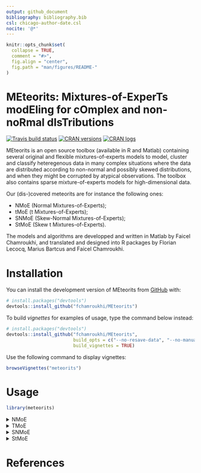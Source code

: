 ```yaml
---
output: github_document
bibliography: bibliography.bib
csl: chicago-author-date.csl
nocite: '@*'
---
```


<!-- README.md is generated from README.Rmd. Please edit that file -->

```r
knitr::opts_chunk$set(
  collapse = TRUE,
  comment = "#>",
  fig.align = "center",
  fig.path = "man/figures/README-"
)
```

# **MEteorits:** Mixtures-of-ExperTs modEling for cOmplex and non-noRmal dIsTributions

<!-- badges: start -->
[![Travis build status](https://travis-ci.org/fchamroukhi/MEteorits.svg?branch=master)](https://travis-ci.org/fchamroukhi/MEteorits)
[![CRAN versions](https://www.r-pkg.org/badges/version/meteorits)](https://CRAN.R-project.org/package=meteorits)
[![CRAN logs](https://cranlogs.r-pkg.org/badges/meteorits)](https://CRAN.R-project.org/package=meteorits)
<!-- badges: end -->

MEteorits is an open source toolbox (available in R and Matlab) containing 
several original and flexible mixtures-of-experts models to model, cluster and
classify heteregenous data in many complex situations where the data are 
distributed according to non-normal and possibly skewed distributions, and 
when they might be corrupted by atypical observations. The toolbox also 
contains sparse mixture-of-experts models for high-dimensional data.

Our (dis-)covered meteorits are for instance the following ones:

* NMoE (Normal Mixtures-of-Experts);
* tMoE (t Mixtures-of-Experts);
* SNMoE (Skew-Normal Mixtures-of-Experts);
* StMoE (Skew t Mixtures-of-Experts).

The models and algorithms are developped and written in Matlab by Faicel 
Chamroukhi, and translated and designed into R packages by Florian Lecocq, 
Marius Bartcus and Faicel Chamroukhi.

# Installation

You can install the development version of MEteorits from [GitHub](https://github.com/fchamroukhi/MEteorits) with:

```r
# install.packages("devtools")
devtools::install_github("fchamroukhi/MEteorits")
```

To build *vignettes* for examples of usage, type the command below instead:

```r
# install.packages("devtools")
devtools::install_github("fchamroukhi/MEteorits", 
                         build_opts = c("--no-resave-data", "--no-manual"), 
                         build_vignettes = TRUE)
```

Use the following command to display vignettes:

```r
browseVignettes("meteorits")
```

# Usage

```r
library(meteorits)
```

<details>
  <summary>NMoE</summary>

```r
# Application to a simulated data set

n <- 500 # Size of the sample
alphak <- matrix(c(0, 8), ncol = 1) # Parameters of the gating network
betak <- matrix(c(0, -2.5, 0, 2.5), ncol = 2) # Regression coefficients of the experts
sigmak <- c(1, 1) # Standard deviations of the experts
x <- seq.int(from = -1, to = 1, length.out = n) # Inputs (predictors)

# Generate sample of size n
sample <- sampleUnivNMoE(alphak = alphak, betak = betak, 
                         sigmak = sigmak, x = x)
y <- sample$y

K <- 2 # Number of regressors/experts
p <- 1 # Order of the polynomial regression (regressors/experts)
q <- 1 # Order of the logistic regression (gating network)

nmoe <- emNMoE(X = x, Y = y, K = K, p = p, q = q, verbose = TRUE)

nmoe$summary()

nmoe$plot()
```

```r
# Application to a real data set

data("tempanomalies")
x <- tempanomalies$Year
y <- tempanomalies$AnnualAnomaly

K <- 2 # Number of regressors/experts
p <- 1 # Order of the polynomial regression (regressors/experts)
q <- 1 # Order of the logistic regression (gating network)

nmoe <- emNMoE(X = x, Y = y, K = K, p = p, q = q, verbose = TRUE)

nmoe$summary()

nmoe$plot()
```
</details>

<details>

  <summary>TMoE</summary>

```r
# Application to a simulated data set

n <- 500 # Size of the sample
alphak <- matrix(c(0, 8), ncol = 1) # Parameters of the gating network
betak <- matrix(c(0, -2.5, 0, 2.5), ncol = 2) # Regression coefficients of the experts
sigmak <- c(0.5, 0.5) # Standard deviations of the experts
nuk <- c(5, 7) # Degrees of freedom of the experts network t densities
x <- seq.int(from = -1, to = 1, length.out = n) # Inputs (predictors)

# Generate sample of size n
sample <- sampleUnivTMoE(alphak = alphak, betak = betak, sigmak = sigmak, 
                         nuk = nuk, x = x)
y <- sample$y

K <- 2 # Number of regressors/experts
p <- 1 # Order of the polynomial regression (regressors/experts)
q <- 1 # Order of the logistic regression (gating network)

tmoe <- emTMoE(X = x, Y = y, K = K, p = p, q = q, verbose = TRUE)

tmoe$summary()

tmoe$plot()
```

```r
# Application to a real data set

library(MASS)
data("mcycle")
x <- mcycle$times
y <- mcycle$accel

K <- 4 # Number of regressors/experts
p <- 2 # Order of the polynomial regression (regressors/experts)
q <- 1 # Order of the logistic regression (gating network)

tmoe <- emTMoE(X = x, Y = y, K = K, p = p, q = q, verbose = TRUE)

tmoe$summary()

tmoe$plot()
```
</details>

<details>
  <summary>SNMoE</summary>

```r
# Application to a simulated data set

n <- 500 # Size of the sample
alphak <- matrix(c(0, 8), ncol = 1) # Parameters of the gating network
betak <- matrix(c(0, -2.5, 0, 2.5), ncol = 2) # Regression coefficients of the experts
lambdak <- c(3, 5) # Skewness parameters of the experts
sigmak <- c(1, 1) # Standard deviations of the experts
x <- seq.int(from = -1, to = 1, length.out = n) # Inputs (predictors)

# Generate sample of size n
sample <- sampleUnivSNMoE(alphak = alphak, betak = betak, 
                          sigmak = sigmak, lambdak = lambdak, 
                          x = x)
y <- sample$y

K <- 2 # Number of regressors/experts
p <- 1 # Order of the polynomial regression (regressors/experts)
q <- 1 # Order of the logistic regression (gating network)

snmoe <- emSNMoE(X = x, Y = y, K = K, p = p, q = q, verbose = TRUE)

snmoe$summary()

snmoe$plot()
```

```r
# Application to a real data set

data("tempanomalies")
x <- tempanomalies$Year
y <- tempanomalies$AnnualAnomaly

K <- 2 # Number of regressors/experts
p <- 1 # Order of the polynomial regression (regressors/experts)
q <- 1 # Order of the logistic regression (gating network)

snmoe <- emSNMoE(X = x, Y = y, K = K, p = p, q = q, verbose = TRUE)

snmoe$summary()

snmoe$plot()
```
</details>

<details>
  <summary>StMoE</summary>

```r
# Applicartion to a simulated data set

n <- 500 # Size of the sample
alphak <- matrix(c(0, 8), ncol = 1) # Parameters of the gating network
betak <- matrix(c(0, -2.5, 0, 2.5), ncol = 2) # Regression coefficients of the experts
sigmak <- c(0.5, 0.5) # Standard deviations of the experts
lambdak <- c(3, 5) # Skewness parameters of the experts
nuk <- c(5, 7) # Degrees of freedom of the experts network t densities
x <- seq.int(from = -1, to = 1, length.out = n) # Inputs (predictors)

# Generate sample of size n
sample <- sampleUnivStMoE(alphak = alphak, betak = betak, 
                          sigmak = sigmak, lambdak = lambdak, 
                          nuk = nuk, x = x)
y <- sample$y

K <- 2 # Number of regressors/experts
p <- 1 # Order of the polynomial regression (regressors/experts)
q <- 1 # Order of the logistic regression (gating network)

stmoe <- emStMoE(X = x, Y = y, K = K, p = p, q = q, verbose = TRUE)

stmoe$summary()

stmoe$plot()
```

```r
# Applicartion to a real data set

library(MASS)
data("mcycle")
x <- mcycle$times
y <- mcycle$accel

K <- 4 # Number of regressors/experts
p <- 2 # Order of the polynomial regression (regressors/experts)
q <- 1 # Order of the logistic regression (gating network)

stmoe <- emStMoE(X = x, Y = y, K = K, p = p, q = q, verbose = TRUE)

stmoe$summary()

stmoe$plot()
```
</details>

# References
